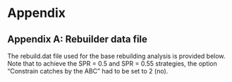 \clearpage
# Appendix

## Appendix A: Rebuilder data file {#append_a}

The rebuild.dat file used for the base rebuilding analysis is provided below. Note that to achieve the SPR = 0.5 and SPR = 0.55 strategies, the option "Constrain catches by the ABC" had to be set to 2 (no). 

\clearpage



